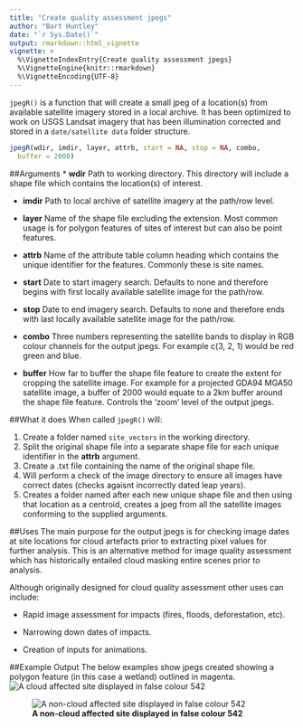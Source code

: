 ```yaml
---
title: "Create quality assessment jpegs"
author: "Bart Huntley"
date: "`r Sys.Date()`"
output: rmarkdown::html_vignette
vignette: >
  %\VignetteIndexEntry{Create quality assessment jpegs}
  %\VignetteEngine{knitr::rmarkdown}
  %\VignetteEncoding{UTF-8}
---
```


`jpegR()` is a function that will create a small jpeg of a location(s) from  
available satellite imagery stored in a local archive. It has been optimized to 
work on USGS Landsat imagery that has been illumination corrected and stored in
a `date/satellite data` folder structure.

```r
jpegR(wdir, imdir, layer, attrb, start = NA, stop = NA, combo,
  buffer = 2000)
```

##Arguments
* __wdir__ Path to working directory. This directory will include a shape file
which contains the location(s) of interest. 

* __imdir__ Path to local archive of satellite imagery at the path/row level.

* __layer__ Name of the shape file excluding the extension. Most common usage is 
for polygon features of sites of interest but can also be point features.

* __attrb__ Name of the attribute table column heading which contains the unique
identifier for the features. Commonly these is site names.

* __start__ Date to start imagery search. Defaults to none and therefore begins 
with first locally available satellite image for the path/row.

* __stop__ Date to end imagery search. Defaults to none and therefore ends with
last locally available satellite image for the path/row.

* __combo__ Three numbers representing the satellite bands to display in RGB 
colour channels for the output jpegs. For example c(3, 2, 1) would be red green 
and blue.

* __buffer__ How far to buffer the shape file feature to create the extent for 
cropping the satellite image. For example for a projected GDA94 MGA50 satellite 
image, a buffer of 2000 would equate to a 2km buffer around the shape file 
feature. Controls the 'zoom' level of the output jpegs.

##What it does
When called `jpegR()` will:

1. Create a folder named `site_vectors` in the working directory.
1. Split the original shape file into a separate shape file for each unique
identifier in the __attrb__ argument.
1. Create a .txt file containing the name of the original shape file. 
1. Will perform a check of the image directory to ensure all images have correct
dates (checks agaisnt incorrectly dated leap years).
1. Creates a folder named after each new unique shape file and then using that 
location as a centroid, creates a jpeg from all the satellite images conforming 
to the supplied arguments.

##Uses
The main purpose for the output jpegs is for checking image dates at site 
locations for cloud artefacts prior to extracting pixel values for further 
analysis. This is an alternative method for image quality assessment which has 
historically entailed cloud masking entire scenes prior to analysis.

Although originally designed for cloud quality assessment other uses can include:

* Rapid image assessment for impacts (fires, floods, deforestation, etc).

* Narrowing down dates of impacts.

* Creation of inputs for animations.

##Example Output
The below examples show jpegs created showing a polygon feature (in this case a 
wetland) outlined in magenta.
![__A cloud affected site displayed in false colour 542__](cloud.jpg)

![__A non-cloud affected site displayed in false colour 542__](nocloud.jpg)







<!-- Vignettes are long form documentation commonly included in packages. Because they are part of the distribution of the package, they need to be as compact as possible. The `html_vignette` output type provides a custom style sheet (and tweaks some options) to ensure that the resulting html is as small as possible. The `html_vignette` format: -->

<!-- - Never uses retina figures -->
<!-- - Has a smaller default figure size -->
<!-- - Uses a custom CSS stylesheet instead of the default Twitter Bootstrap style -->

<!-- ## Vignette Info -->

<!-- Note the various macros within the `vignette` section of the metadata block above. These are required in order to instruct R how to build the vignette. Note that you should change the `title` field and the `\VignetteIndexEntry` to match the title of your vignette. -->

<!-- ## Styles -->

<!-- The `html_vignette` template includes a basic CSS theme. To override this theme you can specify your own CSS in the document metadata as follows: -->

<!--     output:  -->
<!--       rmarkdown::html_vignette: -->
<!--         css: mystyles.css -->

<!-- ## Figures -->

<!-- The figure sizes have been customised so that you can easily put two images side-by-side.  -->

<!-- ```{r, fig.show='hold'} -->
<!-- plot(1:10) -->
<!-- plot(10:1) -->
<!-- ``` -->

<!-- You can enable figure captions by `fig_caption: yes` in YAML: -->

<!--     output: -->
<!--       rmarkdown::html_vignette: -->
<!--         fig_caption: yes -->

<!-- Then you can use the chunk option `fig.cap = "Your figure caption."` in **knitr**. -->

<!-- ## More Examples -->

<!-- You can write math expressions, e.g. $Y = X\beta + \epsilon$, footnotes^[A footnote here.], and tables, e.g. using `knitr::kable()`. -->

<!-- ```{r, echo=FALSE, results='asis'} -->
<!-- knitr::kable(head(mtcars, 10)) -->
<!-- ``` -->

<!-- Also a quote using `>`: -->

<!-- > "He who gives up [code] safety for [code] speed deserves neither." -->
<!-- ([via](https://twitter.com/hadleywickham/status/504368538874703872)) -->
